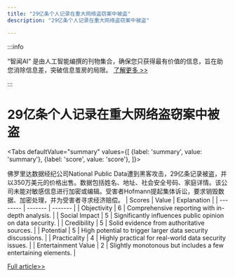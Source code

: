 ```yaml
---
title: "29亿条个人记录在重大网络盗窃案中被盗"
description: "29亿条个人记录在重大网络盗窃案中被盗"

---
```



:::info

“智闻AI“ 是由人工智能编撰的刊物集合，确保您只获得最有价值的信息，旨在助您消除信息差，突破信息茧房的局限。  [了解更多 >>](/)

:::

# 29亿条个人记录在重大网络盗窃案中被盗


<Tabs
	defaultValue="summary"
	values={[
	{label: 'summary', value: 'summary'},
	{label: 'score', value: 'score'},
]}>
<TabItem value="summary">


佛罗里达数据经纪公司National Public Data遭到黑客攻击，29亿条记录被盗，并以350万美元的价格出售。数据包括姓名、地址、社会安全号码、家庭详情。该公司未能对敏感信息进行加密或编辑。受害者Hofmann提起集体诉讼，要求销毁数据、加密处理，并为受害者寻求经济赔偿。
</TabItem>
<TabItem value="score">
	| Scores     | Value   | Explanation |
	| -------- | ------- | ------- |
	| Objectivity  | 6    | Comprehensive reporting with in-depth analysis.    |
	| Social Impact | 5     | Significantly influences public opinion on data security.    |
	| Credibility    | 5    | Solid evidence from authoritative sources.    |
	| Potential    | 5    | High potential to trigger larger data security discussions.    |
	| Practicality    | 4    | Highly practical for real-world data security issues.    |
	| Entertainment Value    | 2    | Slightly monotonous but includes a few entertaining elements.    |
</TabItem>
</Tabs>

[Full article>>](https://yro.slashdot.org/story/24/08/10/2158217/cyber-heist-of-29-billion-personal-records-leads-to-class-action-lawsuit?utm_source=rss1.0mainlinkanon&utm_medium=feed)

